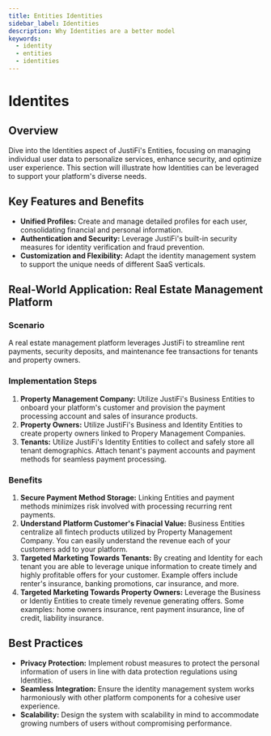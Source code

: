 ```yaml
---
title: Entities Identities
sidebar_label: Identities
description: Why Identities are a better model
keywords:
  - identity
  - entities
  - identities
---
```


# Identites

## Overview

Dive into the Identities aspect of JustiFi's Entities, focusing on managing individual user data
to personalize services, enhance security, and optimize user experience. This section will
illustrate how Identities can be leveraged to support your platform's diverse needs.

## Key Features and Benefits

- **Unified Profiles:** Create and manage detailed profiles for each user, consolidating financial
  and personal information.
- **Authentication and Security:** Leverage JustiFi's built-in security measures for identity
  verification and fraud prevention.
- **Customization and Flexibility:** Adapt the identity management system to support the unique
  needs of different SaaS verticals.

## Real-World Application: Real Estate Management Platform

### Scenario

A real estate management platform leverages JustiFi to streamline rent payments, security deposits,
and maintenance fee transactions for tenants and property owners.

### Implementation Steps

1. **Property Management Company:** Utilize JustiFi's Business Entities to onboard your platform's customer
   and provision the payment processing account and sales of insurance products.
2. **Property Owners:** Utilize JustiFi's Business and Identity Entities to create property owners linked
   to Propery Management Companies.
3. **Tenants:** Utilize JustiFi's Identity Entities to collect and safely store all tenant
   demographics. Attach tenant's payment accounts and payment methods for seamless payment processing.

### Benefits

1. **Secure Payment Method Storage:** Linking Entities and payment methods minimizes risk
   involved with processing recurring rent payments.
2. **Understand Platform Customer's Finacial Value:** Business Entities centralize all fintech
   products utilized by Property Management Company. You can easily understand the revenue each
   of your customers add to your platform.
3. **Targeted Marketing Towards Tenants:** By creating and Identity for each tenant you are able to
   leverage unique information to create timely and highly profitable offers for your customer.
   Example offers include renter's insurance, banking promotions, car insurance, and more.
4. **Targeted Marketing Towards Property Owners:** Leverage the Business or Identiy Entities
   to create timely revenue generating offers. Some examples: home owners insurance,
   rent payment insurance, line of credit, liability insurance.

## Best Practices

- **Privacy Protection:** Implement robust measures to protect the personal information of users
  in line with data protection regulations using Identities.
- **Seamless Integration:** Ensure the identity management system works harmoniously with other
  platform components for a cohesive user experience.
- **Scalability:** Design the system with scalability in mind to accommodate growing numbers of
  users without compromising performance.
